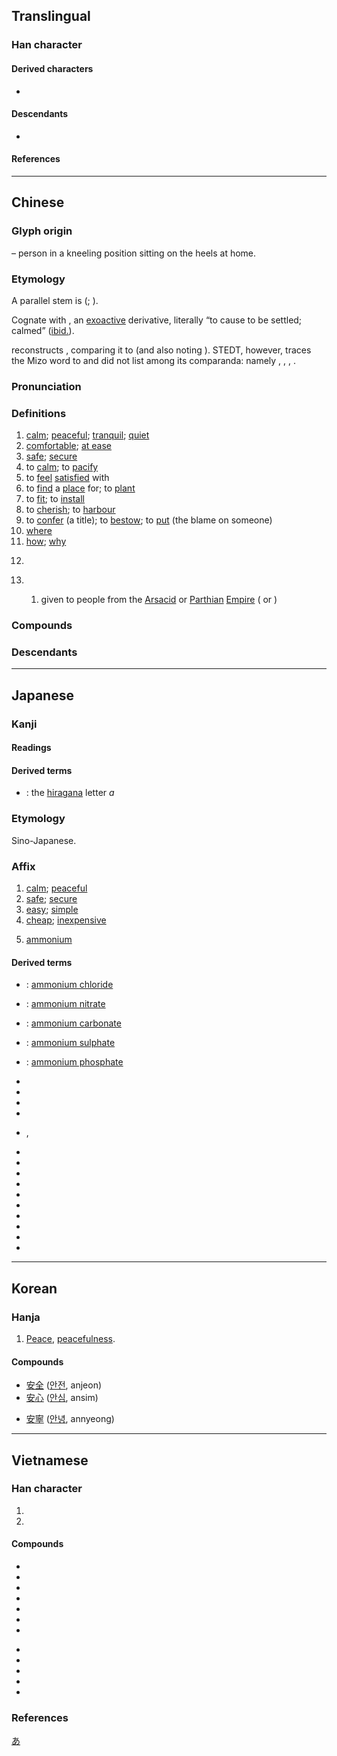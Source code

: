 {{character info/new}}
==Translingual==
{{stroke order|strokes=6}}
{{stroke order|type=animate}}

===Han character===
{{Han char|rn=40|rad=宀|as=03|sn=6|four=30404|canj=JV|ids=⿱宀女}}

====Derived characters====
* {{l|mul|[[侒]], [[咹]], [[垵]], [[姲]], [[峖]], [[𪫲]], [[按]], [[洝]], [[㫨]], [[胺]], [[桉]], [[𤇼]], [[𤥃]], [[𥅥]], [[𥞬]], [[𫃀]], [[𥿽]], [[𬢨]], [[銨]]([[铵]]), [[鞍]], [[𫗒]], [[𩣑]]([[䯃]]), [[鮟]]([[𩽾]]), [[𠡓]], [[䢿]], [[頞]], [[𮪂]], [[鴳]]([[𫛩]]), [[晏]], [[氨]], [[荌]], [[𡋅]], [[案]], [[䀂]], [[䅁]], [[㝧]], [[鞌]]}}

====Descendants====
* {{l|ja|あ}} {{q|[[hiragana|Hiragana]] character derived from [[man'yōgana]]}}

====References====
{{wikidata|Q54872569}}
{{Han ref|kx=0282.080|dkj=07072|dj=0552.050|hdz=20913.090|uh=5B89}}

----

==Chinese==
{{zh-forms|alt=侒,𠕷,𭑨,𡚴}}
{{zh-wp}}

===Glyph origin===
{{Han etyl}}
{{Han compound|宀|女|ls=ic|t1=house|t2=a woman or a kneeling person}} – person in a kneeling position sitting on the heels at home.

===Etymology===
A parallel stem is {{och-l|宴|to be at ease; to rest|id=2}} ({{zh-ref|Wang, 1982}}; {{zh-ref|Schuessler, 2007}}).

Cognate with {{och-l|按|to push down with hand}}, an [[exoactive]] derivative, literally “to cause to be settled; calmed” ([[ibid.]]).

{{zh-ref|Starostin}} reconstructs {{inh|zh|sit-pro||*ʔɨāɫ|rest}}, comparing it to {{cog|lus|âwl||to rest}} (and also noting {{cog|dhi|tr=el-ka|t=good}}). STEDT, however, traces the Mizo word to {{cog|tbq-pro|*s-grwal ~ *ʔwal||finish, loose, relax}} and did not list {{och-l|安}} among its comparanda: namely {{och-l|[[完]]}}, {{och-l|[[緩]]}}, {{och-l|[[諼]]}}, {{och-l|[[援]]}}.

===Pronunciation===
{{zh-pron
|m=ān
|m-s=ngan1
|c=on1
|c-t=
|g=
|h=pfs=ôn;gd=on1
|j=
|mb=úing
|md=ăng
|mn=an/oaⁿ
|mn_note=an - literary; oaⁿ - vernacular
|mn-t=ang1/uan1
|mn-t_note=ang1 - literary; uan1 - vernacular
|w=1oe
|x=
|mc=y
|oc=y
|ma=Zh-ān.oga
|mna=Taiwanese-The_Vowel_a.ogg
|cat=a,adv,v,pron,n,pn
}}

===Definitions===
{{zh-hanzi}}

# [[calm]]; [[peaceful]]; [[tranquil]]; [[quiet]]
# [[comfortable]]; [[at ease]]
# [[safe]]; [[secure]]
# to [[calm]]; to [[pacify]]
# to [[feel]] [[satisfied]] with
# to [[find]] a [[place]] for; to [[plant]]
# to [[fit]]; to [[install]]
# to [[cherish]]; to [[harbour]]
# to [[confer]] (a title); to [[bestow]]; to [[put]] (the blame on someone)
# [[where]]
# [[how]]; [[why]]
#: {{zh-x|雄兔 腳 撲朔，雌兔 眼 迷離。兩 兔 傍 地 走，安 能 辨 我 是 雄雌？|The buck bounds here and there, whilst the doe has narrow eyes. But when the two rabbits run side by side, '''how''' can you tell the female from the male?|CL|ref={{w2|zh|pref=《|s:zh:木蘭詩|木蘭詩|suf=》}}; [[s:en:Translation:Ballad of Mulan|translation]] by Jack Yuan}}
# {{lb|zh|physics}} {{zh-short|安培|[[ampere]]}}
# {{surname|lang=zh}}
## {{lb|zh|historical}} {{surname|lang=zh|dot=}} given to people from the [[Arsacid]] or [[Parthian]] [[empire|Empire]] ({{zh-l|安息|tr=-}} or {{zh-l|安國|tr=-}})

===Compounds===
{{zh-der|安邦定國|安不上|安步當車|安插|安道爾|安德魯|安抵|安定|安堵|安頓|安放|安分|安分守己|安撫|安咐|安哥拉|安好|安家|安家費|安家立業|安家落戶|安靜|安居|安居工程|安居樂業|安康|安拉|安樂|安樂死|安樂窩|安樂椅|安理會|安眠|安眠藥|安民|安民告示|安那其主義|安寧|安排|安培|安培計|安培小時|安貧樂道|安寢|安全|安全玻璃|安全帶|安全島|安全燈|安全電壓|安全閥|安全理事會|安全帽|安全門|安全剃刀|安全係數|安然|安然無恙|安如磐石|安如泰山|安設|安身|安身立命|安神|安生|安適|安舒|安睡|安泰|安提瓜和巴布達|安恬|安土重遷|安妥|安危|安慰|安穩|安息|安息日|安息香|安息香酸|安閒|安詳|安享|安歇|安心|安心落意|安逸|安佚|安營|安營扎寨|安於|安葬|安扎|安枕|安知|安之若素|安置|安裝|恐懼不安|動盪不安|保安|安度|安享天年|安住|公安局|安濟坊|安坐|安靖|不安席|內興安嶺|安身樂業|安南|問安|安能|安克拉治|奉安|安大略湖|安貧樂賤|安定學派|惶悚不安|安足|平安火|安良|安必思危|奠安|安和|大興安嶺|安陽河|建安風骨|安若泰山|平安夜|不安|怏怏不安|安分守紀|安富恤貧|安廣|冒露安身|安胎藥|六安茶|帶眼安眉|居安資深|安常處順|宴安鴆毒|呂安題鳳|不得安穩|平安竹報|安床|印第安人|偏安|保國安民|安陵|怔忡不安|安身之地|安然無事|不安於室|不得安身|保安林|上下相安|安瀋鐵路|居無求安|不安本分|安史之亂|安於泰山|安富|去危就安|大安溪|慰安婦|安骨|慈安太后|安全率|安非他命|安定翼|吉安鄉|惶惶不安|惴惴不安|安上|安南子|一路平安|安寧照顧|安枕而臥|安營紮寨|問安視膳|寢不安席|安處|佈陣安營|不安於位|忐忑不安|安坐待斃|心安神泰|心安|安靈|國泰民安|備安庫|安提阿|安身之處|安享餘年|安眉帶眼|安樂國|惶恐不安|安山岩|弭盜安民|安下|建安七子|便安|安雅|安邊|安養|安卡拉|平安險|平安|安堵樂業|報竹平安|安全距離|安碓磑|安全電流|安富恤窮|不安分|安曼|安打|居安慮危|居安思危|局蹐不安|安於現狀|安平古堡|安釘子|安於一隅|少安無躁|人不自安|安和樂利|寢食不安|小興安嶺|宴安|安民恤眾|安太歲|安在|安輿|富國安民|平安無事|安全梯|安步|安童|安宅正路|建安|安魂曲|安香|安靜自在|安難|安集|安門|安邦治國|安適如常|安辦|安輯|安身之所|安跡|安貧守道|安謐|安親班|安胡|安胎符|安聲|安老院|安禪|安石榴|安營下寨|安瀾|安泊|安汶島|安死|安樂世界|安業|安根子|安枕無憂|安普|安息香樹|安得|安康計畫|安座|安常履順|安帖|安富尊榮|安宿|安定均衡|安定器|安存|安如盤石|安堵如故|安培定則|安土|安固|安命|安可|安厝|安南山脈|安全速度|安全火柴|安全期|安全感|安全刀片|安內攘外|安內|安伏|安仁鬢秋|安人|安之若命|安不忘危|守道安貧|乂安|偷安|安平港|交通安全|安貧|建安體|妨害治安|安著|寢食難安|坐立不安|太安|安土樂業|安哥拉兔|安守本分|坐不安席|保安處分|建安文學|大槐安國|天安門|大安|安安穩穩|大不安|安闍那|安席|坐臥不安|少安毋躁|平平安安|安公子|國安法|國安局|安家帖|不安其室|侷促不安|安邦|公共安全|保安族|安宅|局促不安|安安靜靜|床下安床|公安體|久安長治|六神不安|慰安|心安理得|安家樂業|入土為安|報任安書|安息年|安老懷少|平安帖|床上安床|六畜不安|安琪兒|寢不遑安|保安警察|公安|少安勿躁|不安生|安全氣囊|福安|民不安枕|永安宮|神安氣定|招安|民安物阜|打火安身|治安機關|於心不安|知命安身|民安國泰|社會安全|治安|樂道安貧|樂業安居|濟世安民|懷安|朱理安曆|炕上安鍋|神安氣集|損人安己|柳安|萬安|濟世安人|潘安容儀|知安忘危|相安無事|相安|樂天安命|潘安再世|盧安達|盤石之安|槐安國|欠安|泰山之安|晚安|畏難苟安|新安派|潘安白髮|治國安民|捨安就危|物阜民安|攘外安內|濟世安邦|潘安之貌|潘安|燕安|燕安鴆毒|教安|撫安|治安策|治安法庭|毫安|歲歲平安|栗栗不安|擲果潘安|早安|結夏安居|鈞安|集體安全|頭上安頭|跼蹐不安|踧踖不安|轉側不安|銀安殿|緊張不安|良心不安|臥不安枕|討安歇|除暴安良|長安如弈|請安|苟且偷安|處安思危|艾安|立業安邦|黛安娜|誨安|長安|臺安|能忍自安|興國安邦|麾安|立鼎安爐|袁安臥雪|貪安好逸|高枕安寢|高山安仰|靈安社|養心安神|立國安邦|臥不安席|高枕安臥|阿利安人|隨遇而安|隨寓而安|索米長安|靖安|門裡安心|長治久安|錫安主義|西安事變|苟安|道安|雅利安|苟安一隅|辛安驛|變危為安|長安道上|謝安折屐|錫安|計將安出|覆盂之安|行坐不安|興安嶺|立命安身|轉危為安|竹報平安|永安|安陸|六安|安村|泰安|武安|松安|紅安|遠安|安福寺|咸安|安陽|馬安|淮安}}

{{zh-cat|Intermediate}}

===Descendants===
{{CJKV||あん|안|an}}

----

==Japanese==

===Kanji===
{{ja-kanji|grade=3|rs=宀03安}}

====Readings====
{{ja-readings
|goon=あん
|kanon=あん
|kun=やす-い, やす-らか, やす-んじる, いずく-んぞ
|nanori=あ
}}

====Derived terms====
* {{l|ja|あ}}: the [[hiragana]] letter ''a''

[[Category:Han characters from which hiragana were derived|あ]]

===Etymology===
{{ja-kanjitab|あん|yomi=o}}
Sino-Japanese.

===Affix===
{{ja-pos|あん|affix}}

# [[calm]]; [[peaceful]]
# [[safe]]; [[secure]]
# [[easy]]; [[simple]]
# [[cheap]]; [[inexpensive]]
# {{lb|ja|chemistry|sort=あん}} [[ammonium]]

====Derived terms====
{{der-top|Compounds}}
* {{ja-r|塩安|えんあん}}: [[ammonium chloride]]
* {{ja-r|硝安|しょうあん}}: [[ammonium nitrate]]
* {{ja-r|炭安|たんあん}}: [[ammonium carbonate]]
* {{ja-r|硫安|りゅうあん}}: [[ammonium sulphate]]
* {{ja-r|燐安|りんあん}}: [[ammonium phosphate]]
* {{ja-r|安易|あんい}}
* {{ja-r|安逸|あんいつ}}
* {{ja-r|安穏|あんのん}}
* {{ja-r|安危|あんき}}
* {{ja-r|安心|あんしん}}, {{ja-r|安心|あんじん}}
* {{ja-r|安息|あんそく}}
* {{ja-r|安泰|あんたい}}
* {{ja-r|安置|あんち}}
* {{ja-r|安直|あんちょく}}
* {{ja-r|安堵|あんど}}
* {{ja-r|安寧|あんねい}}
* {{ja-r|安否|あんぴ}}
* {{ja-r|安眠|あんみん}}
* {{ja-r|安楽|あんらく}}
* {{ja-r|安宿|やすやど}}
{{der-bottom}}

----

==Korean==

===Hanja===
{{ko-hanja|hangeul=안|mr=an}}

# [[peace|Peace]], [[peacefulness]].

====Compounds====
{{top2}}
* [[安全]] ([[안전]], anjeon)
* [[安心]] ([[안심]], ansim)
{{mid2}}
* [[安寧]] ([[안녕]], annyeong)
{{bottom}}

----

==Vietnamese==

===Han character===
{{vi-readings|rs=宀03
|hanviet=an-tdcndg;tdcntd;gdhn;bonet;genibrel, yên-bonet;genibrel
|phienthiet=
|nom=yên-tdcndg;tdcntd;gdhn;btcn;bonet;taberd, an-tdcndg;tdcntd;bonet;taberd, án-tdcndg, ăn-tdcndg
}}

# {{han tu form of|an|[[safe]]; [[secure]]}}
# {{han tu form of|yên|[[calm]]; [[peaceful]]}}

====Compounds====
{{der-top3|Compounds derived from {{vi-l|安|an}}}}
* {{vi-l|安南|An Nam}}
* {{vi-l|安然|an nhiên}}
* {{vi-l|安寧|an ninh}}
* {{vi-l|安全|an toàn}}
* {{vi-l|保安|bảo an}}
* {{vi-l|平安|bình an}}
* {{vi-l|公安|công an}}
{{der-bottom}}

{{der-top3|Compounds derived from {{vi-l|安|yên}}}}
* {{vi-l|平安|bình yên}}
* {{vi-l|興安|Hưng Yên}}
* {{vi-l|安穩|yên ổn}}
* {{vi-l|安心|yên tâm}}
* {{vi-l|安靜|yên tĩnh}}
{{der-bottom}}

===References===
<references/>